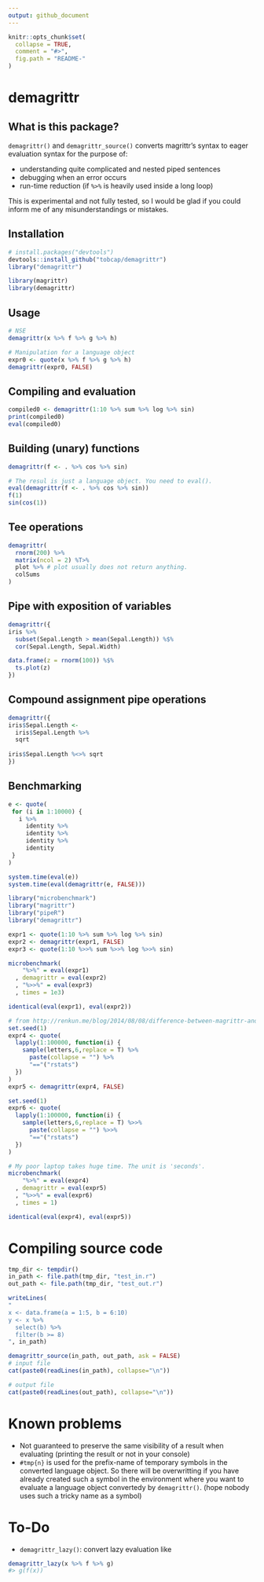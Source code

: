---
output: github_document
---

<!-- README.md is generated from README.Rmd. Please edit that file -->

```{r, echo = FALSE}
knitr::opts_chunk$set(
  collapse = TRUE,
  comment = "#>",
  fig.path = "README-"
)
```

# demagrittr

## What is this package?
`demagrittr()` and `demagrittr_source()` converts magrittr's syntax to eager evaluation syntax for
the purpose of: 

+ understanding quite complicated and nested piped sentences
+ debugging when an error occurs
+ run-time reduction (if `%>%` is heavily used inside a long loop)

This is experimental and not fully tested, so I would be glad
if you could inform me of any misunderstandings or mistakes.  

## Installation
```{r eval=FALSE}
# install.packages("devtools")
devtools::install_github("tobcap/demagrittr")
library("demagrittr")
```

```{r include=FALSE}
library(magrittr)
library(demagrittr)
```

## Usage
```{r}
# NSE
demagrittr(x %>% f %>% g %>% h)

# Manipulation for a language object
expr0 <- quote(x %>% f %>% g %>% h)
demagrittr(expr0, FALSE)
```

## Compiling and evaluation
```{r}
compiled0 <- demagrittr(1:10 %>% sum %>% log %>% sin)
print(compiled0)
eval(compiled0)
```

## Building (unary) functions
```{r}
demagrittr(f <- . %>% cos %>% sin)

# The resul is just a language object. You need to eval().
eval(demagrittr(f <- . %>% cos %>% sin))
f(1)
sin(cos(1))
```

## Tee operations
```{r}
demagrittr(
  rnorm(200) %>%
  matrix(ncol = 2) %T>%
  plot %>% # plot usually does not return anything.
  colSums
)
```

## Pipe with exposition of variables
```{r}
demagrittr({
iris %>%
  subset(Sepal.Length > mean(Sepal.Length)) %$%
  cor(Sepal.Length, Sepal.Width)

data.frame(z = rnorm(100)) %$%
  ts.plot(z)
})
```

## Compound assignment pipe operations
```{r}
demagrittr({
iris$Sepal.Length <- 
  iris$Sepal.Length %>%
  sqrt
  
iris$Sepal.Length %<>% sqrt   
})
```

## Benchmarking
```{r}
e <- quote(
 for (i in 1:10000) {
   i %>%
     identity %>%
     identity %>%
     identity %>%
     identity
 }
)

system.time(eval(e))
system.time(eval(demagrittr(e, FALSE)))
```

```{r}
library("microbenchmark")
library("magrittr")
library("pipeR")
library("demagrittr")

expr1 <- quote(1:10 %>% sum %>% log %>% sin)
expr2 <- demagrittr(expr1, FALSE)
expr3 <- quote(1:10 %>>% sum %>>% log %>>% sin)

microbenchmark(
    "%>%" = eval(expr1)
  , demagrittr = eval(expr2)
  , "%>>%" = eval(expr3)
  , times = 1e3)

identical(eval(expr1), eval(expr2))
```

```{r}
# from http://renkun.me/blog/2014/08/08/difference-between-magrittr-and-pipeR.html#performance
set.seed(1)
expr4 <- quote(
  lapply(1:100000, function(i) {
    sample(letters,6,replace = T) %>%
      paste(collapse = "") %>%
      "=="("rstats")
  })
)
expr5 <- demagrittr(expr4, FALSE)

set.seed(1)
expr6 <- quote(
  lapply(1:100000, function(i) {
    sample(letters,6,replace = T) %>>%
      paste(collapse = "") %>>%
      "=="("rstats")
  })
)

# My poor laptop takes huge time. The unit is 'seconds'.
microbenchmark(
    "%>%" = eval(expr4)
  , demagrittr = eval(expr5)
  , "%>>%" = eval(expr6)
  , times = 1)

identical(eval(expr4), eval(expr5))

```

# Compiling source code
```{r}
tmp_dir <- tempdir()
in_path <- file.path(tmp_dir, "test_in.r")
out_path <- file.path(tmp_dir, "test_out.r")

writeLines(
"
x <- data.frame(a = 1:5, b = 6:10)
y <- x %>%
  select(b) %>%
  filter(b >= 8)
", in_path)

demagrittr_source(in_path, out_path, ask = FALSE)
# input file
cat(paste0(readLines(in_path), collapse="\n"))

# output file
cat(paste0(readLines(out_path), collapse="\n"))

```

# Known problems
* Not guaranteed to preserve the same visibility of a result when evaluating
(printing the result or not in your console)
* `#tmp{n}` is used for the prefix-name of temporary symbols in the converted
language object. So there will be overwritting if you have already created
such a symbol in the environment where you want to evaluate a language object
convertedy by `demagrittr()`. (hope nobody uses such a tricky name as a symbol)

# To-Do
* `demagrittr_lazy()`: convert lazy evaluation like
```r
demagrittr_lazy(x %>% f %>% g)
#> g(f(x))
```
